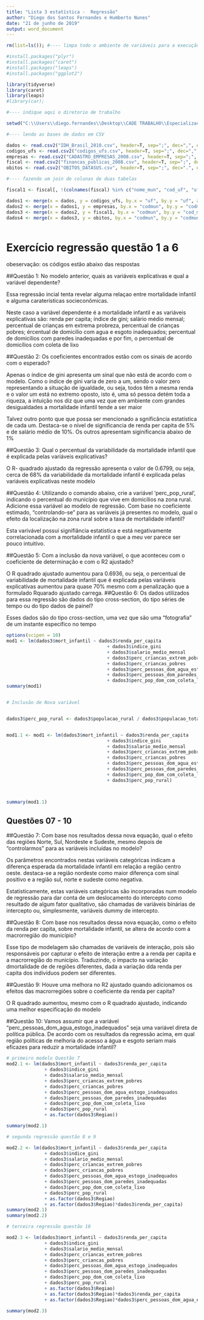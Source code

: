 ```yaml
---
title: "Lista 3 estatística -  Regressão"
author: "Diego dos Santos Fernandes e Humberto Nunes"
date: "21 de junho de 2019"
output: word_document
---
```


```r


rm(list=ls()); #---- limpa todo o ambiente de variáveis para a execução do R

#install.packages("plyr")
#install.packages("caret") 
#install.packages("leaps")
#install.packages("ggplot2")

library(tidyverse)
library(caret)
library(leaps)
#library(car);

#---- indique aqui o diretorio de trabalho

setwd("C:\\Users\\diego.fernandes\\Desktop\\CADE TRABALHO\\Especialização e mestrado\\mestrado IDP\\IDP_Introducao_a_Estatistica\\IDP_Introducao_a_Estatistica\\ProgramasR\\Dados_Municipios");

#---- lendo as bases de dados em CSV

dados <- read.csv2("IDH_Brasil_2010.csv", header=T, sep=";", dec=",", encoding="latin1");
codigos_ufs <- read.csv2("codigos_ufs.csv", header=T, sep=";", dec=",", encoding="latin1");
empresas <- read.csv2("CADASTRO_EMPRESAS_2008.csv", header=T, sep=";", dec=".", encoding="latin1")
fiscal <- read.csv2("financas_publicas_2008.csv", header=T, sep=";", dec=".", encoding="latin1")
obitos <- read.csv2("OBITOS_DATASUS.csv", header=T, sep=";", dec=".", encoding ="latin1")

#---- fazendo um join de colunas de duas tabelas

fiscal1 <- fiscal[, !(colnames(fiscal) %in% c("nome_mun", "cod_uf", "uf"))]  #-- excluindo colunas

dados1 <- merge(x = dados, y = codigos_ufs, by.x = "uf", by.y = "uf", all.x = T, all.y = T);
dados2 <- merge(x = dados1, y = empresas, by.x = "codmun", by.y = "codmun", all.x = TRUE, all.y = TRUE)
dados3 <- merge(x = dados2, y = fiscal1, by.x = "codmun", by.y = "cod_mun", all.x = TRUE)
dados4 <- merge(x = dados3, y = obitos, by.x = "codmun", by.y = "codmun", all.x = TRUE)



```

# Exercício regressão questão 1 a 6

obeservação: os códigos estão abaixo das respostas

##Questão 1: No modelo anterior, quais as variáveis explicativas e qual a variável dependente?

Essa regressão incial tenta revelar alguma relaçao entre mortalidade infantil e alguma caraterísticas socieconômicas.

Neste caso a variável dependente é a mortalidade infantil e as variáveis explicativas são: renda per capita; índice de gini; salário médio mensal; percentual de crianças em extrema probreza, percentual de crianças pobres; ércentual de domicílio com agua e esgoto inadequados; percentual de domicílios com paredes inadequadas e por fim, o percentual de domicílios com coleta de lixo 


##Questão 2: Os coeficientes encontrados estão com os sinais de acordo com o esperado?

Apenas o índice de gini apresenta um sinal que não está de acordo com o modelo. Como o índice de gini varia de zero a um, sendo o valor zero representando a situação de igualdade, ou seja, todos têm a mesma renda e o  valor um está no extremo oposto, isto é, uma só pessoa detém toda a riqueza, a intuição nos diz que uma vez que em ambiente com grandes desigualdades a mortalidade infantil tende a ser maior

Talvez outro ponto que  que possa ser mencionado  a sgnificância estatística de cada um. Destaca-se o nível de significancia de renda per capita de 5% e de salário médio de 10%. Os outros apresentam siginificancia abaixo de 1%


##Questão 3: Qual o percentual da variabilidade da mortalidade infantil que é explicada pelas variáveis explicativas?

O R- quadrado ajustado da regressão apresenta o valor de 0.6799, ou seja, cerca de 68% da variabilidade da mortalidade infantil é explicada pelas variáveis explicativas neste modelo

##Questão 4: Utilizando o comando abaixo, crie a variável ‘perc_pop_rural’, indicando o percentual do município que vive em domicílios na zona rural. Adicione essa variável ao modelo de regressão. Com base no coeficiente estimado, “controlando-se” para as variáveis já presentes no modelo, qual o efeito da localização na zona rural sobre a taxa de mortalidade infantil?

Esta varivável possui signifiância estatistica e está negativamente correlacionada com a mortalidade infantil o que a meu ver parece ser pouco intuitivo.


##Questão 5: Com a inclusão da nova variável, o que aconteceu com o coeficiente de determinação e com o R2 ajustado?

O R quadrado ajustado aumentou para 0.6936, ou seja, o percentual de variabilidade de mortalidade infantil que é explicada pelas variáveis explicativas aumentou para quase 70% mesmo com a penalização que a formulado Rquarado ajustado carrega.
##Questão 6: Os dados utilizados para essa regressão são dados do tipo cross-section, do tipo séries de tempo ou do tipo dados de painel?

Esses dados são do tipo cross-section, uma vez que são uma "fotografia" de um instante específico no tempo



```r

options(scipen = 10)
mod1 <- lm(dados3$mort_infantil ~ dados3$renda_per_capita 
                                     + dados3$indice_gini
                                     + dados3$salario_medio_mensal
                                     + dados3$perc_criancas_extrem_pobres
                                     + dados3$perc_criancas_pobres
                                     + dados3$perc_pessoas_dom_agua_estogo_inadequados
                                     + dados3$perc_pessoas_dom_paredes_inadequadas
                                     + dados3$perc_pop_dom_com_coleta_lixo)
summary(mod1)


# Inclusão de Nova variável


dados3$perc_pop_rural <- dados3$populacao_rural / dados3$populacao_total


mod1.1 <- mod1 <- lm(dados3$mort_infantil ~ dados3$renda_per_capita 
                                     + dados3$indice_gini
                                     + dados3$salario_medio_mensal
                                     + dados3$perc_criancas_extrem_pobres
                                     + dados3$perc_criancas_pobres
                                     + dados3$perc_pessoas_dom_agua_estogo_inadequados
                                     + dados3$perc_pessoas_dom_paredes_inadequadas
                                     + dados3$perc_pop_dom_com_coleta_lixo
                                     + dados3$perc_pop_rural)



summary(mod1.1)
```


## Questões 07 - 10

##Questão 7: Com base nos resultados dessa nova equação, qual o efeito das regiões Norte, Sul, Nordeste e Sudeste, mesmo depois de “controlarmos” para as variáveis incluídas no modelo?

Os parâmetros encontrados nestas variáveis categóricas indicam a diferença esperada da mortalidade infantil em relação a região centro oeste. destaca-se a região nordeste como maior diferença com sinal positivo e a região sul, norte e sudeste como negativa.

Estatisticamente,  estas variáveis categóricas  são incorporadas num modelo de regressão para dar conta de um deslocamento do intercepto como resultado de algum fator qualitativo, são chamadas de variáveis binárias de intercepto ou, simplesmente, variáveis dummy de intercepto.


##Questão 8: Com base nos resultados dessa nova equação, como o efeito da renda per capita, sobre mortalidade infantil, se altera de acordo com a macrorregião do município?

Esse tipo de modelagem são chamadas de variáveis de interação, pois são responsáveis por capturar o efeito de interação entre a a renda per capita e a macrorregião do município. Traduzindo, o impacto na variação dmortalidade de de regiões diferentes, dada a variação dda renda per capita dos indivíduos podem ser diferentes.


##Questão 9: Houve uma melhora no R2 ajustado quando adicionamos os efeitos das macrorregiões sobre o coeficiente da renda per capita?

O R quadrado aumentou, mesmo com o R quadrado ajustado, indicando uma melhor especificação do modelo


##Questão 10: Vamos assumir que a variável “perc_pessoas_dom_agua_estogo_inadequados” seja uma variável direta de política pública. De acordo com os resultados da regressão acima, em qual região políticas de melhoria do acesso a água e esgoto seriam mais eficazes para reduzir a mortalidade infantil?



```r

# primeiro modelo Questão 7
mod2.1 <- lm(dados3$mort_infantil ~ dados3$renda_per_capita 
              + dados3$indice_gini
              + dados3$salario_medio_mensal
              + dados3$perc_criancas_extrem_pobres
              + dados3$perc_criancas_pobres
              + dados3$perc_pessoas_dom_agua_estogo_inadequados
              + dados3$perc_pessoas_dom_paredes_inadequadas
              + dados3$perc_pop_dom_com_coleta_lixo
              + dados3$perc_pop_rural
              + as.factor(dados3$Regiao))

summary(mod2.1)

# segunda regressão questão 8 e 9

mod2.2 <- lm(dados3$mort_infantil ~ dados3$renda_per_capita 
              + dados3$indice_gini
              + dados3$salario_medio_mensal
              + dados3$perc_criancas_extrem_pobres
              + dados3$perc_criancas_pobres
              + dados3$perc_pessoas_dom_agua_estogo_inadequados
              + dados3$perc_pessoas_dom_paredes_inadequadas
              + dados3$perc_pop_dom_com_coleta_lixo
              + dados3$perc_pop_rural
              + as.factor(dados3$Regiao)
              + as.factor(dados3$Regiao)*dados3$renda_per_capita)
summary(mod2.1)
summary(mod2.2)

# terceira regressão questão 10


```





```r
mod2.3 <- lm(dados3$mort_infantil ~ dados3$renda_per_capita 
              + dados3$indice_gini
              + dados3$salario_medio_mensal
              + dados3$perc_criancas_extrem_pobres
              + dados3$perc_criancas_pobres
              + dados3$perc_pessoas_dom_agua_estogo_inadequados
              + dados3$perc_pessoas_dom_paredes_inadequadas
              + dados3$perc_pop_dom_com_coleta_lixo
              + dados3$perc_pop_rural
              + as.factor(dados3$Regiao)
              + as.factor(dados3$Regiao)*dados3$renda_per_capita
              + as.factor(dados3$Regiao)*dados3$perc_pessoas_dom_agua_estogo_inadequados)

summary(mod2.3)
```







